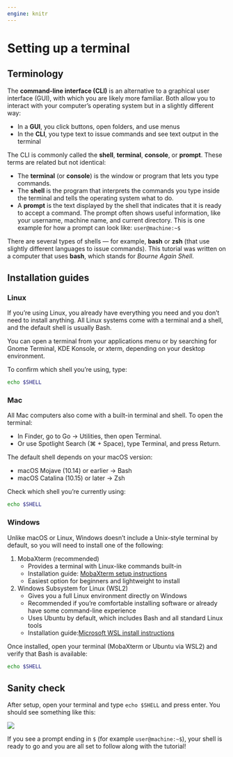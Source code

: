 ---
engine: knitr
---


# Setting up a terminal

## Terminology

The **command-line interface (CLI)** is an alternative to a graphical user interface (GUI), with which you are likely more familiar. Both allow you to interact with your computer's operating system but in a slightly different way:

- In a **GUI**, you click buttons, open folders, and use menus
- In the **CLI**, you type text to issue commands and see text output in the terminal

The CLI is commonly called the **shell**, **terminal**, **console**, or **prompt**. These terms are related but not identical:

- The **terminal** (or **console**) is the window or program that lets you type commands.
- The **shell** is the program that interprets the commands you type inside the terminal and tells the operating system what to do. 
- A **prompt** is the text displayed by the shell that indicates that it is ready to accept a command. The prompt often shows useful information, like your username, machine name, and current directory. This is one example for how a prompt can look like: `user@machine:~$`

There are several types of shells — for example, **bash** or **zsh** (that use slightly different languages to issue commands). This tutorial was written on a computer that uses **bash**, which stands for *Bourne Again Shell*.  


## Installation guides

### Linux

If you’re using Linux, you already have everything you need and you don't need to install anything. All Linux systems come with a terminal and a shell, and the default shell is usually Bash.

You can open a terminal from your applications menu or by searching for Gnome Terminal, KDE Konsole, or xterm, depending on your desktop environment.

To confirm which shell you’re using, type:

```{bash}
echo $SHELL
```


### Mac

All Mac computers also come with a built-in terminal and shell. To open the terminal:

- In Finder, go to Go → Utilities, then open Terminal.
- Or use Spotlight Search (⌘ + Space), type Terminal, and press Return.

The default shell depends on your macOS version:

- macOS Mojave (10.14) or earlier → Bash
- macOS Catalina (10.15) or later → Zsh

Check which shell you’re currently using:

```{bash}
echo $SHELL
```



### Windows

Unlike macOS or Linux, Windows doesn’t include a Unix-style terminal by default, so you will need to install one of the following:

1. MobaXterm (recommended)
    - Provides a terminal with Linux-like commands built-in
    - Installation guide: [MobaXterm setup instructions](https://hpc.ncsu.edu/Documents/mobaxterm.php)
    - Easiest option for beginners and lightweight to install
2. Windows Subsystem for Linux (WSL2)
    - Gives you a full Linux environment directly on Windows
    - Recommended if you’re comfortable installing software or already have some command-line experience
    - Uses Ubuntu by default, which includes Bash and all standard Linux tools
    - Installation guide:[ Microsoft WSL install instructions](https://learn.microsoft.com/en-us/windows/wsl/install)

Once installed, open your terminal (MobaXterm or Ubuntu via WSL2) and verify that Bash is available:

```{bash}
echo $SHELL
```


## Sanity check

After setup, open your terminal and type `echo $SHELL` and press enter. You should see something like this:

![](../img/terminal.png)

If you see a prompt ending in `$` (for example `user@machine:~$`), your shell is ready to go and you are all set to follow along with the tutorial!

</div>